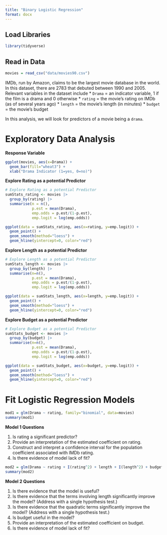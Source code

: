 ```yaml
---
title: "Binary Logistic Regression"
format: docx
---
```


## Load Libraries
```r
library(tidyverse)
```


## Read in Data
```r
movies = read_csv("data/movies90.csv")
```
IMDb, run by Amazon, claims to be the largest movie database in the world. In this dataset, there are 2783 that debuted between 1990 and 2005. Relevant variables in the dataset include
* `Drama` = an indicator variable, 1 if the film is a drama and 0 otherwise
* `rating` = the movie's rating on IMDb (as of several years ago)
* `length` = the movie's length (in minutes)
* `budget` = the movie's budget

In this analysis, we will look for predictors of a movie being a `drama`.

# Exploratory Data Analysis

__Response Variable__
```r
ggplot(movies, aes(x=Drama)) +
  geom_bar(fill="wheat3") + 
  xlab("Drama Indicator (1=yes, 0=no)")
```

__Explore Rating as a potential Predictor__
```r
# Explore Rating as a potential Predictor
sumStats_rating <- movies |>
  group_by(rating) |>
  summarise(n = n(),
            p.est = mean(Drama),
            emp.odds = p.est/(1-p.est),
            emp.logit = log(emp.odds))

ggplot(data = sumStats_rating, aes(x=rating, y=emp.logit)) + 
  geom_point() + 
  geom_smooth(method="loess") + 
  geom_hline(yintercept=0, color="red")

```


__Explore Length as a potential Predictor__
```r
# Explore Length as a potential Predictor
sumStats_length <- movies |>
  group_by(length) |>
  summarise(n=n(),
            p.est = mean(Drama),
            emp.odds = p.est/(1-p.est),
            emp.logit = log(emp.odds))

ggplot(data = sumStats_length, aes(x=length, y=emp.logit)) + 
  geom_point() + 
  geom_smooth(method="loess") + 
  geom_hline(yintercept=0, color="red")

```

__Explore Budget as a potential Predictor__
```r
# Explore Budget as a potential Predictor
sumStats_budget <- movies |>
  group_by(budget) |>
  summarise(n=n(),
            p.est = mean(Drama),
            emp.odds = p.est/(1-p.est),
            emp.logit = log(emp.odds))

ggplot(data = sumStats_budget, aes(x=budget, y=emp.logit)) + 
  geom_point() + 
  geom_smooth(method="loess") + 
  geom_hline(yintercept=0, color="red")

```

# Fit Logistic Regression Models

```r
mod1 = glm(Drama ~ rating, family="binomial", data=movies)
summary(mod1)
```

__Model 1 Questions__

1. Is rating a significant predictor? 
2. Provide an interpretation of the estimated coefficient on rating. 
3. Construct and interpret a confidence interval for the population coefficient associated with IMDb rating. 
4. Is there evidence of model lack of fit?



```r
mod2 = glm(Drama ~ rating + I(rating^2) + length + I(length^2) + budget, family="binomial", data=movies)
summary(mod2)
```

__Model 2 Questions__

1. Is there evidence that the model is useful? 
2. Is there evidence that the terms involving length significantly improve the model? (Address with a single hypothesis test.)
3. Is there evidence that the quadratic terms significantly improve the model? (Address with a single hypothesis test.) 
4. Is budget useful in the model? 
5. Provide an interpretation of the estimated coefficient on budget. 
6. Is there evidence of model lack of fit?



